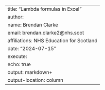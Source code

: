 ---
title: "Lambda formulas in Excel"
author:
    name: Brendan Clarke
    email: brendan.clarke2@nhs.scot
    affiliations: NHS Education for Scotland
date: "2024-07-15"
execute: 
  echo: true
output: markdown+
output-location: column
---